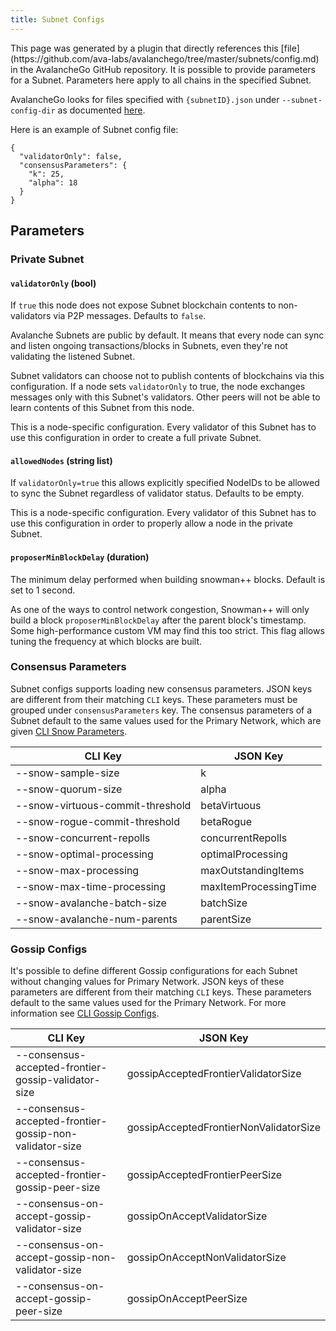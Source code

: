 ```yaml
---
title: Subnet Configs
---
```

<Callout title="Tip">
This page was generated by a plugin that directly references this [file](https://github.com/ava-labs/avalanchego/tree/master/subnets/config.md) in the AvalancheGo GitHub repository.
</Callout>
It is possible to provide parameters for a Subnet. Parameters here apply to all chains in the specified Subnet.

AvalancheGo looks for files specified with `{subnetID}.json` under `--subnet-config-dir` as documented [here](/nodes/configure/configs--flags#subnet-configs).

Here is an example of Subnet config file:

```
{
  "validatorOnly": false,
  "consensusParameters": {
    "k": 25,
    "alpha": 18
  }
}

```


Parameters[​](#parameters "Direct link to heading")
---------------------------------------------------

### Private Subnet[​](#private-subnet "Direct link to heading")

#### `validatorOnly` (bool)[​](#validatoronly-bool "Direct link to heading")

If `true` this node does not expose Subnet blockchain contents to non-validators via P2P messages. Defaults to `false`.

Avalanche Subnets are public by default. It means that every node can sync and listen ongoing transactions/blocks in Subnets, even they're not validating the listened Subnet.

Subnet validators can choose not to publish contents of blockchains via this configuration. If a node sets `validatorOnly` to true, the node exchanges messages only with this Subnet's validators. Other peers will not be able to learn contents of this Subnet from this node.

<Callout title="Tip">
  This is a node-specific configuration. Every validator of this Subnet has to use this configuration in order to create a full private Subnet.

</Callout>


#### `allowedNodes` (string list)[​](#allowednodes-string-list "Direct link to heading")

If `validatorOnly=true` this allows explicitly specified NodeIDs to be allowed to sync the Subnet regardless of validator status. Defaults to be empty.

<Callout title="Tip">
  This is a node-specific configuration. Every validator of this Subnet has to use this configuration in order to properly allow a node in the private Subnet.

</Callout>


#### `proposerMinBlockDelay` (duration)[​](#proposerminblockdelay-duration "Direct link to heading")

The minimum delay performed when building snowman++ blocks. Default is set to 1 second.

As one of the ways to control network congestion, Snowman++ will only build a block `proposerMinBlockDelay` after the parent block's timestamp. Some high-performance custom VM may find this too strict. This flag allows tuning the frequency at which blocks are built.

### Consensus Parameters[​](#consensus-parameters "Direct link to heading")

Subnet configs supports loading new consensus parameters. JSON keys are different from their matching `CLI` keys. These parameters must be grouped under `consensusParameters` key. The consensus parameters of a Subnet default to the same values used for the Primary Network, which are given [CLI Snow Parameters](/nodes/configure/configs--flags#snow-parameters).


|CLI Key                         |JSON Key             |
|--------------------------------|---------------------|
|--snow-sample-size              |k                    |
|--snow-quorum-size              |alpha                |
|--snow-virtuous-commit-threshold|betaVirtuous         |
|--snow-rogue-commit-threshold   |betaRogue            |
|--snow-concurrent-repolls       |concurrentRepolls    |
|--snow-optimal-processing       |optimalProcessing    |
|--snow-max-processing           |maxOutstandingItems  |
|--snow-max-time-processing      |maxItemProcessingTime|
|--snow-avalanche-batch-size     |batchSize            |
|--snow-avalanche-num-parents    |parentSize           |


### Gossip Configs[​](#gossip-configs "Direct link to heading")

It's possible to define different Gossip configurations for each Subnet without changing values for Primary Network. JSON keys of these parameters are different from their matching `CLI` keys. These parameters default to the same values used for the Primary Network. For more information see [CLI Gossip Configs](/nodes/configure/configs--flags#gossiping).


|CLI Key                                                |JSON Key                              |
|-------------------------------------------------------|--------------------------------------|
|--consensus-accepted-frontier-gossip-validator-size    |gossipAcceptedFrontierValidatorSize   |
|--consensus-accepted-frontier-gossip-non-validator-size|gossipAcceptedFrontierNonValidatorSize|
|--consensus-accepted-frontier-gossip-peer-size         |gossipAcceptedFrontierPeerSize        |
|--consensus-on-accept-gossip-validator-size            |gossipOnAcceptValidatorSize           |
|--consensus-on-accept-gossip-non-validator-size        |gossipOnAcceptNonValidatorSize        |
|--consensus-on-accept-gossip-peer-size                 |gossipOnAcceptPeerSize                |
